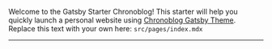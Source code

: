 <AuthorBanner />

Welcome to the Gatsby Starter Chronoblog! This starter will help you quickly launch a personal website using [Chronoblog Gatsby Theme](https://github.com/Ganevru/gatsby-theme-chronoblog). Replace this text with your own here: `src/pages/index.mdx`

---

<FeedSearch />
<Tags />
<FeedItems />

